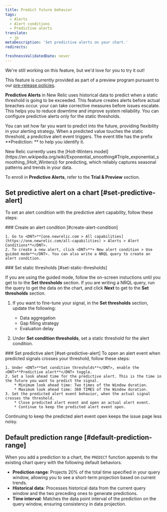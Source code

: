```yaml
---
title: Predict future behavior
tags:
  - Alerts
  - Alert conditions
  - Predictive alerts
translate:
  - jp
metaDescription: 'Set predictive alerts on your chart.'
redirects:

freshnessValidatedDate: never
---
```

<Callout title="preview">
  We're still working on this feature, but we'd love for you to try it out!

  This feature is currently provided as part of a preview program pursuant to our [pre-release policies](/docs/licenses/license-information/referenced-policies/new-relic-pre-release-policy).
</Callout>

<DNT>**Predictive Alerts**</DNT> in New Relic uses historical data to predict when a static threshold is going to be exceeded. This feature creates alerts before actual breaches occur. your can take corrective measures before issues escalate. This helps you to reduce downtime and improve system reliability. You can configure predictive alerts only for the static thresholds.

You can set how far you want to predict into the future, providing flexibility in your alerting strategy. When a predicted value touches the static threshold, a predictive alert event triggers. The event title has the prefix **Prediction: ** to help you identify it.

<Callout variant="tip">
  New Relic currently uses the [Holt-Winters model](https://en.wikipedia.org/wiki/Exponential_smoothing#Triple_exponential_smoothing_(Holt_Winters)) for predicting, which reliably captures seasonal patterns and trends in your data.
</Callout>

To enroll in <DNT>**Predictive Alerts**</DNT>, refer to the **Trial & Preview** section.

## Set predictive alert on a chart [#set-predictive-alert]
To set an alert condition with the predictive alert capability, follow these steps:

<Steps>

  <Step>
    ### Create an alert condition [#create-alert-condition]

    1. Go to <DNT>**[one.newrelic.com > All capabilities](https://one.newrelic.com/all-capabilities) > Alerts > Alert Conditions**</DNT>.
    2. To create a new alert, click <DNT>**+ New alert condition > Use guided mode**</DNT>. You can also write a NRQL query to create an alert condition.
  </Step>

  <Step>
    ### Set static thresholds [#set-static-thresholds]

  If you are using the guided mode, follow the on-screen instuctions until you get to to the <DNT>**Set thresholds**</DNT> section. If you are writing a NRQL query, run the query to get the data on the chart, and click <DNT>**Next**</DNT> to get to the <DNT>**Set thresholds**</DNT> section.

  1. If you want to fine-tune your signal, in the <DNT>**Set thresholds**</DNT> section, update the following:
      * Data aggregation
      * Gap filling strategy
      * Evaluation delay

  2. Under <DNT>**Set condition thresholds**</DNT>, set a static threshold for the alert condition.


  </Step>

  <Step>
    ### Set predictive alert [#set-predictive-alert]
    To open an alert event when predicted signals crosses your threshold, follow these steps:

    1. Under <DNT>**Set condition thresholds**</DNT>, enable the <DNT>**Predictive alert**</DNT> toggle.
    2. Set a look ahead time for the predictive alert. This is the time in the future you want to predict the signal.
        * Minimum look ahead time: Two times of the Window duration.
        * Maximum look ahead time: 360 TIMES of the Window duration.
    3. Set the predicted alert event behavior, when the actual signal crosses the threshold.
        * Close predicted alert event and open an actual alert event.
        * Continue to keep the predicted alert event open.

<Callout variant="tip">
  Continuing to keep the predicted alert event open keeps the issue page less noisy.
</Callout>

  </Step>

</Steps>

## Default prediction range [#default-prediction-range]
When you add a prediction to a chart, the `PREDICT` function appends to the existing chart query with the following default behaviors.
* **Prediction range**: Projects 20% of the total time specified in your query window, allowing you to see a short-term projection based on current trends.
* **Historical data**: Processes historical data from the current query window and the two preceding ones to generate predictions.
* **Time interval**: Matches the data point interval of the prediction on the query window, ensuring consistency in data projection.